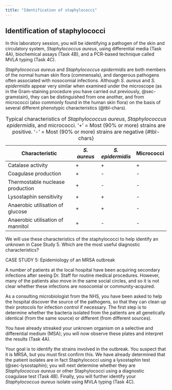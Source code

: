 ```yaml
---
title: "Identification of staphylococci"
---
```


## Identification of staphylococci {#sec-staphylococci}

In this laboratory session, you will be identifying a pathogen of the skin and circulatory system, <i>Staphylococcus aureus</i>, using differential media (Task 4A), biochemical assays (Task 4B), and a PCR-based technique called MVLA typing (Task 4C).

<i>Staphylococcus aureus</i> and <i>Staphylococcus epidermidis</i> are both members of the normal human skin flora (commensals), and dangerous pathogens often associated with nosocomial infections. Although <i>S. aureus</i> and <i>S. epidermidis</i> appear very similar when examined under the microscope (as in the Gram-staining procedure you have carried out previously, @sec-gramstain), they can be distinguished from one another, and from micrococci (also commonly found in the human skin flora) on the basis of several different phenotypic characteristics (@tbl-chars).

::: {.striped .hover}
| Characteristic                        | *S. aureus*  | *S. epidermidis*  | Micrococci  |
|---------------------------------------|--------------|-------------------|-------------|
| Catalase activity                     | +            | +                 | +           |       
| Coagulase production                  | +            | -                 | -           |
| Thermostable nuclease production      | +            | -                 | -           |
| Lysostaphin sensitivity               | +            | +                 | -           |
| Anaerobic utilisation of glucose      | +            | +                 | -           |
| Anaerobic utilisation of mannitol     | +            | -                 | -           |
: Typical characteristics of *Staphylococcus aureus*, *Staphylococcus epidermidis*, and micrococci. ‘+’ = Most (90% or more) strains are positive. ‘-’ = Most (90% or more) strains are negative {#tbl-chars}
:::

We will use these characteristics of the staphylococci to help identify an unknown in Case Study 5. Which are the most useful diagnostic characteristics? 

::: {.case-study title="Case Study 5"}

CASE STUDY 5: Epidemiology of an MRSA outbreak

A number of patients at the local hospital have been acquiring secondary infections after seeing Dr. Staff for routine medical procedures. However, many of the patients also move in the same social circles, and so it is not clear whether these infections are nosocomial or community-acquired.

As a consulting microbiologist from the NHS, you have been asked to help the hospital discover the source of the pathogens, so that they can clean up their protocols for infection control if necessary. The first step is to determine whether the bacteria isolated from the patients are all genetically identical (from the same source) or different (from different sources).

You have already streaked your unknown organism on a selective and differential medium (MSA); you will now observe these plates and interpret the results (Task 4A).

Your goal is to identify the strains involved in the outbreak. You suspect that it is MRSA, but you must first confirm this. We have already determined that the patient isolates are in fact Staphylococci using a lysostaphin test (@sec-lysostaphin); you will next determine whether they are <i>Staphylococcus aureus</i> or other Staphylococci using a diagnostic coagulase test (Task 4B). Finally, you will further identify your <i>Staphylococcus aureus</i> isolate using MVLA typing (Task 4C).

:::

